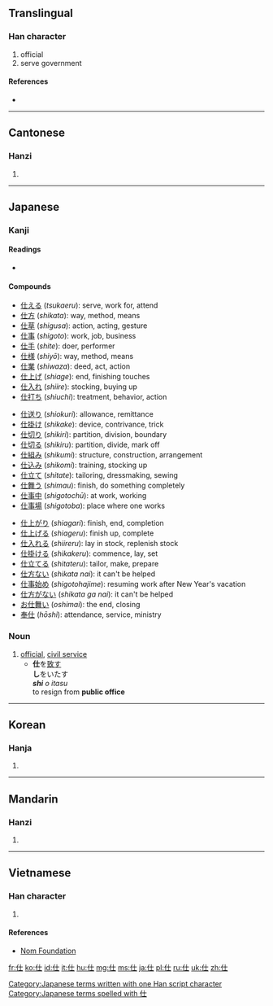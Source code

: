 ==Translingual==

===Han character===
{{Han char|rn=9|rad=人|as=03|sn=5|four=2421<sub>0</sub>|canj=人土 (OG)|ids=⿰[[亻]][[士]]}}

# official
# serve government

====References====
* {{Han ref|kx=0092.070|dkj=00368|dj=0195.100|hdz=10112.030|uh=4ED5|ud=20181|bh=A54B|bd=42315}}

----

==Cantonese==

===Hanzi===
{{yue-hanzi|jyut=si6|y=si6}}

# {{defn|lang=yue|sort=人03}}

----

==Japanese==

===Kanji===
{{ja-kanji|grade=3|rs=人03}}

====Readings====
* {{ja-readings
|on=[[し]] (''shi''), [[じ]] (''ji'')
|kun=[[つかえる]] ([[仕える]], ''tsukaeru''), [[つかまつる]] ([[仕る]], ''tsukamatsuru'')
|nanori=[[つこう]] (''tsukō'')
}}

====Compounds====
{{top3}}
* [[仕える]] (''tsukaeru''): serve, work for, attend
* [[仕方]] (''shikata''): way, method, means
* [[仕草]] (''shigusa''): action, acting, gesture
* [[仕事]] (''shigoto''): work, job, business
* [[仕手]] (''shite''): doer, performer
* [[仕様]] (''shiyō''): way, method, means
* [[仕業]] (''shiwaza''): deed, act, action
* [[仕上げ]] (''shiage''): end, finishing touches
* [[仕入れ]] (''shiire''): stocking, buying up
* [[仕打ち]] (''shiuchi''): treatment, behavior, action
{{mid3}}
* [[仕送り]] (''shiokuri''): allowance, remittance
* [[仕掛け]] (''shikake''): device, contrivance, trick
* [[仕切り]] (''shikiri''): partition, division, boundary
* [[仕切る]] (''shikiru''): partition, divide, mark off
* [[仕組み]] (''shikumi''): structure, construction, arrangement
* [[仕込み]] (''shikomi''): training, stocking up
* [[仕立て]] (''shitate''): tailoring, dressmaking, sewing
* [[仕舞う]] (''shimau''): finish, do something completely
* [[仕事中]] (''shigotochū''): at work, working
* [[仕事場]] (''shigotoba''): place where one works
{{mid3}}
* [[仕上がり]] (''shiagari''): finish, end, completion
* [[仕上げる]] (''shiageru''): finish up, complete
* [[仕入れる]] (''shiireru''): lay in stock, replenish stock
* [[仕掛ける]] (''shikakeru''): commence, lay, set
* [[仕立てる]] (''shitateru''): tailor, make, prepare
* [[仕方ない]] (''shikata nai''): it can't be helped
* [[仕事始め]] (''shigotohajime''): resuming work after New Year's vacation
* [[仕方がない]] (''shikata ga nai''): it can't be helped
* [[お仕舞い]] (''oshimai''): the end, closing
* [[奉仕]] (''hōshi''): attendance, service, ministry
{{bottom}}

===Noun===
{{ja-noun|k|hira=し|rom=shi}}

# [[official]], [[civil service]]
#* '''仕'''を[[致す]]<br>'''し'''をいたす<br>'' '''shi''' o itasu''<br>to resign from '''public office'''

[[Category:Japanese terms written with one Han script character]]
[[Category:Japanese terms spelled with 仕]]
----

==Korean==

===Hanja===
{{ko-hanja|hangeul=사|rv=sa|mr=sa}}

# {{defn|lang=ko|sort=人03}}

----

==Mandarin==

===Hanzi===
{{cmn-hanzi|pin=[[shì]] ([[shi4]]), [[zhàng]] ([[zhang4]])|wg=shih<sup>4</sup>, chang<sup>4</sup>}}

# {{defn|lang=cmn|sort=人03}}

----

==Vietnamese==

===Han character===
{{vi-hantu|[[sĩ]], [[sải]], [[sảy]], [[sãi]], [[sẻ]], [[sễ]], [[sẽ]], [[sì]], [[sẩy]], [[sè]], [[sõi]], [[sỡi]], [[xảy]]|rs=人03}}

# {{defn|lang=vi|sort=人03}}

====References====
*[http://nomfoundation.org/common/nom_details.php?codepoint=4ed5 Nom Foundation]

[[fr:仕]]
[[ko:仕]]
[[id:仕]]
[[it:仕]]
[[hu:仕]]
[[mg:仕]]
[[ms:仕]]
[[ja:仕]]
[[pl:仕]]
[[ru:仕]]
[[uk:仕]]
[[zh:仕]]